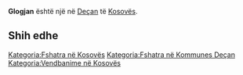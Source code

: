 {{Fshat në 
 | Emri                = Glogjan
 | EmriAlt                = 
 | NAME_SHORT_FORM=      
 | NAME_GENERIC=      
 | NAME_SORT_NAME_RO=      GLOGJAN
 | FULL_NAME_RO = Glogjan
 | FULL_NAME_ND_RO=Glogjan
 | SORT_NAME_RG=GLOGJAN
 | FULL_NAME_RG=Glogjan
 | FULL_NAME_ND_RG=Glogjan
 | SRP_NAME_SHORT_FORM=      
 | SRP_NAME_GENERIC=      
 | SRP_NAME_SORT_NAME_RO=      
 | SRP_FULL_NAME_RO = 
 | SRP_FULL_NAME_ND_RO=
 | SRP_SORT_NAME_RG=
 | SRP_FULL_NAME_RG=
 | SRP_FULL_NAME_ND_RG=
 | Emri (Rasa dhanore) = 
 | Figura              = 
 | Shteti              = Kosovo
 | Komuna              = Deçan
 | Kodi postar         = 
 | Sipërfaqja          = 

 | Popullsia           = 

 | Regj. i popullsisë  = 
 | Dend. e popullsisë  = 
 | Faqja zyrtare       = 
 <!--- Koordinatat ----> 
 | Gjerësia            = 42.507222
 | Gjatësia            = 20.362778
 | Lartësia            = 
}}
'''Glogjan''' është një [[]] në [[Deçan]] të [[Kosovës]].

<!-- == Gjeografia == -->
<!-- == Historia == -->
<!-- == Demografia == -->
== Shih edhe ==
{{Komuna Deçan}}
{{Kosovo-Administrata-Cung}}

[[Kategoria:Fshatra në Kosovës]]
[[Kategoria:Fshatra në Kommunes Deçan]]
[[Kategoria:Vendbanime në Kosovës]]